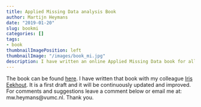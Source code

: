 ```yaml
---
title: Applied Missing Data analysis Book
author: Martijn Heymans
date: "2019-01-20"
slug: bookmi
categories: []
tags: 
- book
thumbnailImagePosition: left
thumbnailImage: "/images/book_mi.jpg"
description: I have written an online Applied Missing Data book for all researchers that have missing data. Click on continue reading to access the book.
---
```


The book can be found [here](https://bookdown.org/mwheymans/Book_MI/){target="_blank"}.
I have written that book with my colleague [Iris Eekhout](https://www.iriseekhout.com/).
It is a first draft and it will be continuously updated and improved. For comments and suggestions leave a comment below or email me at: mw.heymans@vumc.nl. Thank you.
